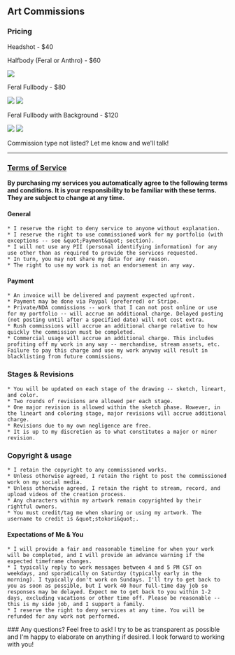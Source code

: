 ## Art Commissions

### Pricing

Headshot - $40

Halfbody (Feral or Anthro) - $60
<div class="grid grid-cols-2 items-center">
<img src="/img/halfbody1.png" class="m-auto  h-[300px]"/>
</div>

Feral Fullbody - $80
<div class="grid grid-cols-2 items-center">
<img src="/img/feral_fullbody1.png" class="m-auto  h-[300px]"/>
<img src="/img/feral_fullbody2.png" class="m-auto  h-[300px]"/>
</div>

Feral Fullbody with Background - $120
<div class="grid grid-cols-2 items-center">
<img src="/img/fullbody_with_background1.png" class="m-auto  h-[300px]"/>
<img src="/img/fullbody_with_background2.png" class="m-auto  h-[300px]"/>
</div>

Commission type not listed? Let me know and we'll talk!

<hr class="h-px my-8 bg-gray-200 border-0 dark:bg-gray-700" />

### <div id="tos"><a target="_blank" href="#tos">Terms of Service</a></div>

**By purchasing my services you automatically agree to the following terms and conditions. It is your responsibility to be familiar with these terms. They are subject to change at any time.**

#### General

    * I reserve the right to deny service to anyone without explanation.
    * I reserve the right to use commissioned work for my portfolio (with exceptions -- see &quot;Payment&quot; section).
    * I will not use any PII (personal identifying information) for any use other than as required to provide the services requested.
    * In turn, you may not share my data for any reason.
    * The right to use my work is not an endorsement in any way.

#### Payment

    * An invoice will be delivered and payment expected upfront.
    * Payment may be done via Paypal (preferred) or Stripe.
    * Private/NDA commissions -- work that I can not post online or use for my portfolio -- will accrue an additional charge. Delayed posting (not posting until after a specified date) will not cost extra.
    * Rush commissions will accrue an additional charge relative to how quickly the commission must be completed.
    * Commercial usage will accrue an additional charge. This includes profiting off my work in any way -- merchandise, stream assets, etc. Failure to pay this charge and use my work anyway will result in blacklisting from future commissions.

### Stages & Revisions

    * You will be updated on each stage of the drawing -- sketch, lineart, and color.
    * Two rounds of revisions are allowed per each stage.
    * One major revision is allowed within the sketch phase. However, in the lineart and coloring stage, major revisions will accrue additional charge.
    * Revisions due to my own negligence are free.
    * It is up to my discretion as to what constitutes a major or minor revision.

### Copyright & usage

    * I retain the copyright to any commissioned works.
    * Unless otherwise agreed, I retain the right to post the commissioned work on my social media.
    * Unless otherwise agreed, I retain the right to stream, record, and upload videos of the creation process.
    * Any characters within my artwork remain copyrighted by their rightful owners.
    * You must credit/tag me when sharing or using my artwork. The username to credit is &quot;stokori&quot;.

#### Expectations of Me & You

    * I will provide a fair and reasonable timeline for when your work will be completed, and I will provide an advance warning if the expected timeframe changes.
    * I typically reply to work messages between 4 and 5 PM CST on weekdays, and sporadically on Saturday (typically early in the morning). I typically don't work on Sundays. I'll try to get back to you as soon as possible, but I work 40 hour full-time day job so responses may be delayed. Expect me to get back to you within 1-2 days, excluding vacations or other time off. Please be reasonable -- this is my side job, and I support a family.
    * I reserve the right to deny services at any time. You will be refunded for any work not performed.

<div class="text-center">
### Any questions? Feel free to ask!
I try to be as transparent as possible and I'm happy to elaborate on anything if desired. I look forward to working with you!
</div>
